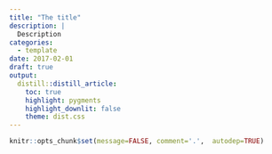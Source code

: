 ```yaml
---
title: "The title"
description: |
  Description
categories: 
  - template
date: 2017-02-01
draft: true
output: 
  distill::distill_article: 
    toc: true
    highlight: pygments
    highlight_downlit: false 
    theme: dist.css
---
```


```r
knitr::opts_chunk$set(message=FALSE, comment='.',  autodep=TRUE)
```

